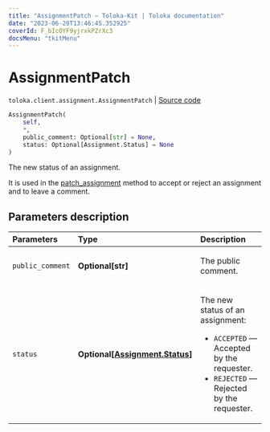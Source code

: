 ```yaml
---
title: "AssignmentPatch — Toloka-Kit | Toloka documentation"
date: "2023-06-20T13:46:45.352925"
coverId: F_bIcOYF9yjrxkPZrXc3
docsMenu: "tkitMenu"
---
```


# AssignmentPatch

`toloka.client.assignment.AssignmentPatch` | [Source code](https://github.com/Toloka/toloka-kit/blob/v1.2.0/src/client/assignment.py#L110)

```python
AssignmentPatch(
    self,
    *,
    public_comment: Optional[str] = None,
    status: Optional[Assignment.Status] = None
)
```

The new status of an assignment.

It is used in the [patch_assignment](/docs/toloka-kit/reference/toloka.client.TolokaClient.patch_assignment) method to accept or reject an assignment and to leave a comment.

## Parameters description

| Parameters | Type | Description |
| :----------| :----| :-----------|
`public_comment`|**Optional\[str\]**|<p>The public comment.</p>
`status`|**Optional\[[Assignment.Status](/docs/toloka-kit/reference/toloka.client.assignment.Assignment.Status)\]**|<p>The new status of an assignment:</p> <ul> <li>`ACCEPTED` — Accepted by the requester.</li> <li>`REJECTED` — Rejected by the requester.</li> </ul>